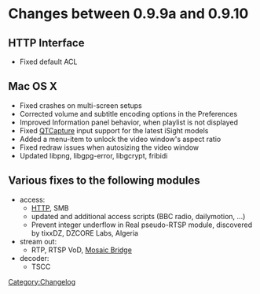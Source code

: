 = Changes between 0.9.9a and 0.9.10 =

== HTTP Interface ==
* Fixed default ACL

== Mac OS X ==
* Fixed crashes on multi-screen setups
* Corrected volume and subtitle encoding options in the Preferences
* Improved Information panel behavior, when playlist is not displayed
* Fixed [[Documentation:Modules/qtcapture|QTCapture]] input support for the latest iSight models
* Added a menu-item to unlock the video window's aspect ratio
* Fixed redraw issues when autosizing the video window
* Updated libpng, libgpg-error, libgcrypt, fribidi

== Various fixes to the following modules ==
* access:
** [[Documentation:Modules/http|HTTP]], SMB
** updated and additional access scripts (BBC radio, dailymotion, ...)
** Prevent integer underflow in Real pseudo-RTSP module, discovered by tixxDZ, DZCORE Labs, Algeria
* stream out:
** RTP, RTSP VoD, [[Documentation:Modules/mosaic-bridge|Mosaic Bridge]]
* decoder:
** TSCC

[[Category:Changelog]]